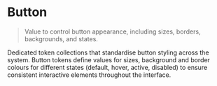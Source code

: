 
<Meta title="Foundations/Tokens/Button" />

# Button

> Value to control button appearance, including sizes, borders, backgrounds, and states.

Dedicated token collections that standardise button styling across the system. Button tokens
define values for sizes, background and border colours for different states (default, hover,
active, disabled) to ensure consistent interactive elements throughout the interface.

<Tokens collection="button" />
